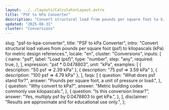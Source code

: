 ```yaml
---
layout: ../../layouts/CalculatorLayout.astro
title: "PSF to kPa Converter"
description: "Convert structural load from pounds per square foot to kilopascals."
updated: "2025-08-31"
cluster: "Conversions"
---
```



  slug: "psf-to-kpa-converter",
  title: "PSF to kPa Converter",
  intro:
    "Convert structural load values from pounds per square foot (psf) to kilopascals (kPa) for metric design references.",
  locale: "en",
  cluster: "Conversions",
  inputs: [
    {
      name: "psf",
      label: "Load (psf)",
      type: "number",
      step: "any",
      required: true,
    },
  ],
  expression: "psf * 0.0478803",
  unit: "kPa",
  examples: [
    { description: "50 psf ⇒ 2.39 kPa" },
    { description: "75 psf ⇒ 3.59 kPa" },
    { description: "100 psf ⇒ 4.79 kPa" },
  ],
  faqs: [
    {
      question: "What does psf stand for?",
      answer: "Pounds per square foot, a unit of pressure or load.",
    },
    {
      question: "Why convert to kPa?",
      answer: "Metric building codes commonly use kilopascals.",
    },
    {
      question: "Is this conversion linear?",
      answer: "Yes, multiply psf by 0.0478803 to get kPa.",
    },
  ],
  disclaimer: "Results are approximate and for educational use only.",
};

<Calculator schema={schema} />
